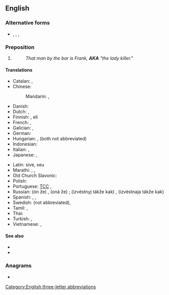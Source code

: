 {{also|aka|Aka|A.K.A.|åka|akā|āķa|a.k.a.|a/k/a}}
==English==

===Alternative forms===
* {{l|en|a/k/a}}, {{l|en|A.K.A.}}, {{l|en|a.k.a.}}, {{l|en|aka}}

===Preposition===
{{en-prep}}

# {{abbreviation of|also known as|lang=en}}
#: ''That man by the bar is Frank, '''AKA''' "the lady killer."''

====Translations====
{{trans-top|also known as}}<!--Add ABBREVIATIONS here where these exist, rather than full forms-->
* Catalan: {{t+|ca|dit|m|alt=altrament dit}}, {{t+|ca|conegut|m|alt=també conegut com}}
* Chinese:
*: Mandarin: {{t+|cmn|別名|sc=Hani}}, {{t+|cmn|别名|tr=biémíng|sc=Hani}}
* Danish: {{t+|da|alias}} {{qualifier|adverb}}
* Dutch: {{t+|nl|oftewel}}, {{t+|nl|alias}}
* Finnish: {{t+|fi|alias}}, eli <!-- no corresponding abbreviation -->
* French: {{t+|fr|alias}}, {{t+|fr|autrement dit}}
* Galician: {{t|gl|tamén coñecido como}}, {{t|gl|tamén coñecida como}}
* German: {{t+|de|alias}}
* Hungarian: {{t|hu|másnéven}}, {{t+|hu|avagy}} (both not abbreviated)
* Indonesian: {{t|id|juga dikenal sebagai}}
* Italian: {{t+|it|alias}}, {{t|it|altrimenti detto}}
* Japanese: {{t|ja|またの名|tr=またのな, mata no na|sc=Jpan}}, {{t+|ja|別名|tr=べつめい, betsumei, べつみょう, betsumyō|sc=Jpan}}
{{trans-mid}}
* Latin: sive, seu
* Marathi: {{t|mr|उर्फ|tr=urfa}}, {{t|mr|अर्थात|tr=arthāta}}, {{t|mr|तथा|tr=tathā}}
* Old Church Slavonic: {{t|cu|иже и}}
* Polish: {{t|pl|także znany jako|m}}
* Portuguese: [[TCC]] <!-- [[também conhecido como]], [[alias]] -->, {{t|pt|também conhecido como}}
* Russian: {{l|ru|он}} {{l|ru|же}} (ón že) {{g|m}}, {{l|ru|она́}} {{l|ru|же}} (oná že) {{g|f}}; {{l|ru|изве́стный}} {{l|ru|та́кже}} {{l|ru|как}} (izvéstnyj tákže kak) {{g|m}}, {{l|ru|известный|известная}} {{l|ru|та́кже}} {{l|ru|как}} (izvéstnaja tákže kak) {{g|f}}
* Spanish: {{t|es|también conocido como}}, {{t|es|también conocida como}}, {{t|es|alias|m}}
* Swedish: {{t+|sv|även}} {{t+|sv|känd}} {{t+|sv|som}} (not abbreviated), {{t+|sv|alias}}
* Tamil: {{t|ta|என்கின்ற}}, {{t|ta|என்கிற}}
* Thai: {{t|th|หรือที่รู้จักในชื่อ|tr=rĕu têe róo jàk nai chêu}}
* Turkish: {{t|tr|diğer adıyla}}, {{t+|tr|nam-ı diğer}} {{qualifier|obsolescent}}
* Vietnamese: {{t|vi|còn gọi là}}, {{t|vi|hay còn gọi là}}
{{trans-bottom}}

====See also====
* {{l|en|FKA}}
* {{l|en|PKA}}

===Anagrams===
* {{anagrams|en|aak}}

[[Category:English three-letter abbreviations]]